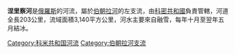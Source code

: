 '''涅里察河'''是[[俄羅斯|俄羅斯]]的河流，屬於[[伯朝拉河|伯朝拉河]]的左支流，由[[科密共和國|科密共和國]]負責管轄，河道全長203公里，流域面積3,140平方公里，河水主要來自融雪，每年十月至翌年五月結冰。

{{Russia-geo-stub}}
[[Category:科米共和国河流|Category:科米共和国河流]]
[[Category:伯朝拉河支流|Category:伯朝拉河支流]]